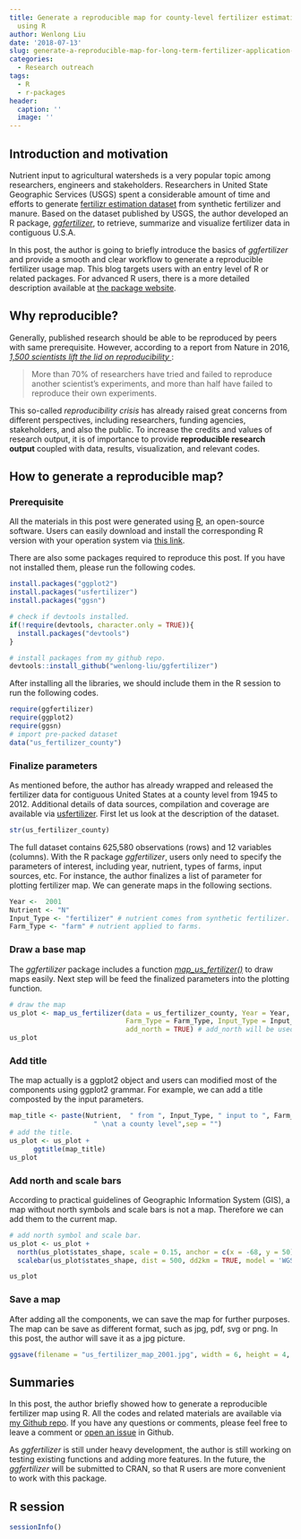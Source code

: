 ```yaml
---
title: Generate a reproducible map for county-level fertilizer estimation data in U.S.A.
  using R
author: Wenlong Liu
date: '2018-07-13'
slug: generate-a-reproducible-map-for-long-term-fertilizer-application-in-u-s-a-using-r
categories:
  - Research outreach
tags:
  - R
  - r-packages
header:
  caption: ''
  image: ''
---
```


## Introduction and motivation

Nutrient input to agricultural watersheds is a very popular topic among researchers, engineers and stakeholders.  Researchers in United State Geographic Services (USGS) spent a considerable amount of time and efforts to generate [fertilizr estimation dataset](https://wenlong-liu.github.io/usfertilizer/reference/us_fertilizer_county.html) from synthetic fertilizer and manure.  Based on the dataset published by USGS, the author developed an R package, [*ggfertilizer*](https://github.com/wenlong-liu/ggfertilizer), to retrieve, summarize and visualize fertilizer data in contiguous U.S.A.  

In this post, the author is going to briefly introduce the basics of *ggfertilizer* and provide a smooth and clear workflow to generate a reproducible fertilizer usage map.  This blog targets users with an entry level of R or related packages.  For advanced R users, there is a more detailed description available at [the package website](https://wenlong-liu.github.io/ggfertilizer/).

## Why reproducible?

Generally, published research should be able to be reproduced by peers with same prerequisite. However, according to a report from Nature in 2016, [*1,500 scientists lift the lid on reproducibility
*](https://www.nature.com/news/1-500-scientists-lift-the-lid-on-reproducibility-1.19970):

> More than 70% of researchers have tried and failed to reproduce another scientist's experiments, and more than half have failed to reproduce their own experiments. 

This so-called *reproducibility crisis* has already raised great concerns from different perspectives, including researchers, funding agencies, stakeholders, and also the public.  To increase the credits and values of research output, it is of importance to provide **reproducible research output** coupled with data, results, visualization, and  relevant codes.   

## How to generate a reproducible map?

### Prerequisite

All the materials in this post were generated using [R](https://www.r-project.org/), an open-source software.  Users can easily download and install the corresponding R version with your operation system via [this link](https://cloud.r-project.org/).

There are also some packages required to reproduce this post.  If you have not installed them, please run the following codes.

```r
install.packages("ggplot2")
install.packages("usfertilizer")
install.packages("ggsn")

# check if devtools installed.
if(!require(devtools, character.only = TRUE)){
  install.packages("devtools")
}

# install packages from my github repo.
devtools::install_github("wenlong-liu/ggfertilizer")
```

After installing all the libraries, we should include them in the R session to run the following codes.

```r
require(ggfertilizer)
require(ggplot2)
require(ggsn)
# import pre-packed dataset
data("us_fertilizer_county")
```

### Finalize parameters

As mentioned before, the author has already wrapped and released the fertilizer data for contiguous United States at a county level from 1945 to 2012.  Additional details of data sources, compilation and coverage are available via [usfertilizer](https://wenlong-liu.github.io/usfertilizer/articles/Data_sources_and_cleaning.html).  First let us look at the description of the dataset.

```r
str(us_fertilizer_county)
```

The full dataset contains 625,580 observations (rows) and 12 variables (columns).  With the R package *ggfertilizer*, users only need to specify the parameters of interest, including year, nutrient, types of farms, input sources, etc.  For instance, the author finalizes a list of parameter for plotting fertilizer map. We can generate maps in the following sections.

```r
Year <-  2001
Nutrient <- "N"
Input_Type <- "fertilizer" # nutrient comes from synthetic fertilizer.
Farm_Type <- "farm" # nutrient applied to farms.
```

### Draw a base map

The *ggfertilizer* package includes a function [*map_us_fertilizer()*](https://wenlong-liu.github.io/ggfertilizer/reference/map_us_fertilizer.html) to draw maps easily. Next step will be feed the finalized parameters into the plotting function.

```r
# draw the map
us_plot <- map_us_fertilizer(data = us_fertilizer_county, Year = Year, Nutrient = Nutrient,
                             Farm_Type = Farm_Type, Input_Type = Input_Type, 
                             add_north = TRUE) # add_north will be used in further sections.
us_plot
```

### Add title 

The map actually is a ggplot2 object and users can modified most of the components using ggplot2 grammar.  For example, we can add a title composted by the input parameters.

```r
map_title <- paste(Nutrient,  " from ", Input_Type, " input to ", Farm_Type, " in the year of ",Year,
                     " \nat a county level",sep = "")
# add the title.
us_plot <- us_plot +
      ggtitle(map_title)
us_plot
```



### Add north and scale bars

According to practical guidelines of Geographic Information System (GIS), a map without north symbols and scale bars is not a map.  Therefore we can add them to the current map. 
```r
# add north symbol and scale bar.
us_plot <- us_plot +
  north(us_plot$states_shape, scale = 0.15, anchor = c(x = -68, y = 50) ) +
  scalebar(us_plot$states_shape, dist = 500, dd2km = TRUE, model = 'WGS84', st.size = 2)

us_plot
```

### Save a map

After adding all the components, we can save the map for further purposes.  The map can be save as different format, such as jpg, pdf, svg or png.  In this post, the author will save it as a jpg picture.

```r
ggsave(filename = "us_fertilizer_map_2001.jpg", width = 6, height = 4, scale = 1.5, units = "in")
```

## Summaries 

In this post, the author briefly showed how to generate a reproducible fertilizer map using R. All the codes and related materials are available via [my Github repo](https://github.com/wenlong-liu/wenlong-website/tree/master/content/post).  If you have any questions or comments, please feel free to leave a comment or [open an issue](https://github.com/wenlong-liu/ggfertilizer/issues) in Github. 

As *ggfertilizer* is still under heavy development, the author is still working on testing existing functions and adding more features.  In the future, the *ggfertilizer* will be submitted to CRAN, so that R users are more convenient to work with this package.

## R session

```r
sessionInfo()
```

